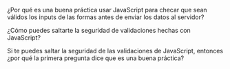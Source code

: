 ¿Por qué es una buena práctica usar JavaScript para checar que sean válidos los inputs de las formas antes de enviar los datos al servidor?

¿Cómo puedes saltarte la seguridad de validaciones hechas con JavaScript?


Si te puedes saltar la seguridad de las validaciones de JavaScript, entonces ¿por qué la primera pregunta dice que es una buena práctica?
